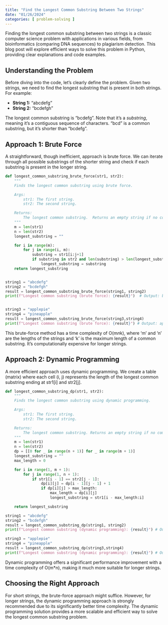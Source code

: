 ```yaml
---
title: "Find the Longest Common Substring Between Two Strings"
date: "01/26/2024"
categories: [ problem-solving ]
---
```

Finding the longest common substring between two strings is a classic computer science problem with applications in various fields, from bioinformatics (comparing DNA sequences) to plagiarism detection.  This blog post will explore efficient ways to solve this problem in Python, providing clear explanations and code examples.


## Understanding the Problem

Before diving into the code, let's clearly define the problem.  Given two strings, we need to find the longest substring that is present in both strings.  For example:

* **String 1:** "abcdefg"
* **String 2:** "bcdefgh"

The longest common substring is "bcdefg".  Note that it's a *substring*, meaning it's a contiguous sequence of characters.  "bcd" is a common substring, but it's shorter than "bcdefg".


## Approach 1: Brute Force

A straightforward, though inefficient, approach is brute force. We can iterate through all possible substrings of the shorter string and check if each substring is present in the longer string.

```python
def longest_common_substring_brute_force(str1, str2):
    """
    Finds the longest common substring using brute force.

    Args:
        str1: The first string.
        str2: The second string.

    Returns:
        The longest common substring.  Returns an empty string if no common substring is found.
    """
    m = len(str1)
    n = len(str2)
    longest_substring = ""

    for i in range(m):
        for j in range(i, m):
            substring = str1[i:j+1]
            if substring in str2 and len(substring) > len(longest_substring):
                longest_substring = substring
    return longest_substring


string1 = "abcdefg"
string2 = "bcdefgh"
result = longest_common_substring_brute_force(string1, string2)
print(f"Longest common substring (brute force): {result}")  # Output: bcdefg


string3 = "applepie"
string4 = "pineapple"
result = longest_common_substring_brute_force(string3,string4)
print(f"Longest common substring (brute force): {result}") # Output: apple

```

This brute-force method has a time complexity of O(m*n*k), where 'm' and 'n' are the lengths of the strings and 'k' is the maximum length of a common substring.  It's computationally expensive for longer strings.


## Approach 2: Dynamic Programming

A more efficient approach uses dynamic programming. We create a table (matrix) where each cell (i, j) represents the length of the longest common substring ending at str1[i] and str2[j].

```python
def longest_common_substring_dp(str1, str2):
    """
    Finds the longest common substring using dynamic programming.

    Args:
        str1: The first string.
        str2: The second string.

    Returns:
        The longest common substring. Returns an empty string if no common substring is found.
    """
    m = len(str1)
    n = len(str2)
    dp = [[0 for _ in range(n + 1)] for _ in range(m + 1)]
    longest_substring = ""
    max_length = 0

    for i in range(1, m + 1):
        for j in range(1, n + 1):
            if str1[i - 1] == str2[j - 1]:
                dp[i][j] = dp[i - 1][j - 1] + 1
                if dp[i][j] > max_length:
                    max_length = dp[i][j]
                    longest_substring = str1[i - max_length:i]

    return longest_substring

string1 = "abcdefg"
string2 = "bcdefgh"
result = longest_common_substring_dp(string1, string2)
print(f"Longest common substring (dynamic programming): {result}") # Output: bcdefg

string3 = "applepie"
string4 = "pineapple"
result = longest_common_substring_dp(string3,string4)
print(f"Longest common substring (dynamic programming): {result}") # Output: apple
```

Dynamic programming offers a significant performance improvement with a time complexity of O(m*n), making it much more suitable for longer strings.


## Choosing the Right Approach

For short strings, the brute-force approach might suffice. However, for longer strings, the dynamic programming approach is strongly recommended due to its significantly better time complexity.  The dynamic programming solution provides a more scalable and efficient way to solve the longest common substring problem.